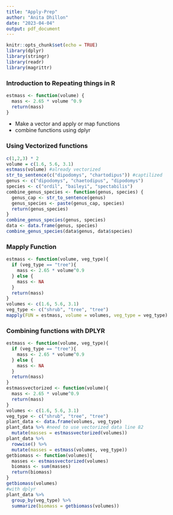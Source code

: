 ```yaml
---
title: "Apply-Prep"
author: "Anita Dhillon"
date: "2023-04-04"
output: pdf_document
---
```


```r
knitr::opts_chunk$set(echo = TRUE)
library(dplyr)
library(stringr)
library(readr)
library(magrittr)
```



### Introduction to Repeating things in R

```r
estmass <- function(volume) {
  mass <- 2.65 * volume ^0.9
  return(mass)
}
```


- Make a vector and apply or map functions 
- combine functions using dplyr

### Using Vectorized functions
 
```r
c(1,2,3) * 2
volume = c(1.6, 5.6, 3.1)
estmass(volume) #already vectorized
str_to_sentence(c("dipodomys", "chartodipus")) #captilized
genus <- c("dipodomys", "chaetodipus", "dipodomys")
species <- c("ordil", "baileyi", "spectabilis")
combine_genus_species <- function(genus, species) {
  genus_cap <- str_to_sentence(genus)
  genus_species <- paste(genus_cap, species)
  return(genus_species)
}
combine_genus_species(genus, species)
data <- data.frame(genus, species)
combine_genus_species(data$genus, data$species)
```



### Mapply Function
```r
estmass <- function(volume, veg_type){
  if (veg_type == "tree"){
    mass <- 2.65 * volume^0.9
  } else {
    mass <- NA
  }
  return(mass)
}
volumes <- c(1.6, 5.6, 3.1)
veg_type <- c("shrub", "tree", "tree")
mapply(FUN = estmass, volume = volumes, veg_type = veg_type)
```


### Combining functions with DPLYR

```r
estmass <- function(volume, veg_type){
  if (veg_type == "tree"){
    mass <- 2.65 * volume^0.9
  } else {
    mass <- NA
  }
  return(mass)
}
estmassvectorized <- function(volume){
  mass <- 2.65 * volume^0.9
  return(mass)
}
volumes <- c(1.6, 5.6, 3.1)
veg_type <- c("shrub", "tree", "tree")
plant_data <- data.frame(volumes, veg_type)
plant_data %>% #need to use vectorized data line 82
  mutate(masses = estmassvectorized(volumes))
plant_data %>%
  rowwise() %>% 
  mutate(masses = estmass(volumes, veg_type))
getbiomass <- function(volumes){
  masses <- estmassvectorized(volumes)
  biomass <- sum(masses)
  return(biomass)
}
getbiomass(volumes)
#with dplyr
plant_data %>% 
  group_by(veg_type) %>% 
  summarize(biomass = getbiomass(volumes))
```






